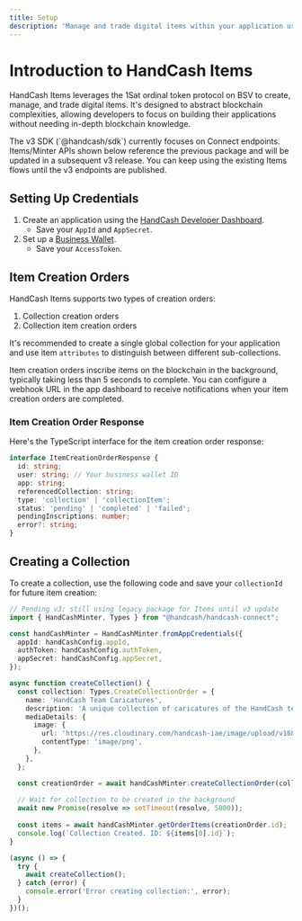 ```yaml
---
title: Setup
description: 'Manage and trade digital items within your application using HandCash Items'
---
```


# Introduction to HandCash Items

HandCash Items leverages the 1Sat ordinal token protocol on BSV to create, manage, and trade digital items. It's designed to abstract blockchain complexities, allowing developers to focus on building their applications without needing in-depth blockchain knowledge.

<Note>
The v3 SDK (`@handcash/sdk`) currently focuses on Connect endpoints. Items/Minter APIs shown below reference the previous package and will be updated in a subsequent v3 release. You can keep using the existing Items flows until the v3 endpoints are published.
</Note>

## Setting Up Credentials

1. Create an application using the [HandCash Developer Dashboard](/developer-dashboard).
   - Save your `AppId` and `AppSecret`.
2. Set up a [Business Wallet](/business-wallet/getting-started).
   - Save your `AccessToken`.

## Item Creation Orders

HandCash Items supports two types of creation orders:
1. Collection creation orders
2. Collection item creation orders

It's recommended to create a single global collection for your application and use item `attributes` to distinguish between different sub-collections.

Item creation orders inscribe items on the blockchain in the background, typically taking less than 5 seconds to complete. You can configure a webhook URL in the app dashboard to receive notifications when your item creation orders are completed.

### Item Creation Order Response

Here's the TypeScript interface for the item creation order response:

```typescript
interface ItemCreationOrderResponse {
  id: string;
  user: string; // Your business wallet ID
  app: string;
  referencedCollection: string;
  type: 'collection' | 'collectionItem';
  status: 'pending' | 'completed' | 'failed';
  pendingInscriptions: number;
  error?: string;
}
```

## Creating a Collection

To create a collection, use the following code and save your `collectionId` for future item creation:

```typescript
// Pending v3: still using legacy package for Items until v3 update
import { HandCashMinter, Types } from "@handcash/handcash-connect";

const handCashMinter = HandCashMinter.fromAppCredentials({
  appId: handCashConfig.appId,
  authToken: handCashConfig.authToken,
  appSecret: handCashConfig.appSecret,
});

async function createCollection() {
  const collection: Types.CreateCollectionOrder = {
    name: 'HandCash Team Caricatures',
    description: 'A unique collection of caricatures of the HandCash team',
    mediaDetails: {
      image: {
        url: 'https://res.cloudinary.com/handcash-iae/image/upload/v1685141160/round-handcash-logo_cj47fp_xnteyo_oy3nbd.png',
        contentType: 'image/png',
      },
    },
  };

  const creationOrder = await handCashMinter.createCollectionOrder(collection);
  
  // Wait for collection to be created in the background
  await new Promise(resolve => setTimeout(resolve, 5000));
  
  const items = await handCashMinter.getOrderItems(creationOrder.id);
  console.log(`Collection Created. ID: ${items[0].id}`);
}

(async () => {
  try {
    await createCollection();
  } catch (error) {
    console.error('Error creating collection:', error);
  }
})();
```
